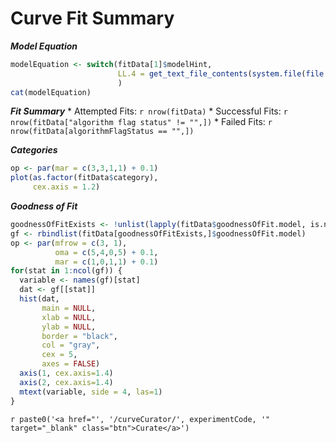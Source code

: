 Curve Fit Summary
========================================================

***Model Equation***

```r
modelEquation <- switch(fitData[1]$modelHint,
                        LL.4 = get_text_file_contents(system.file(file.path("rmd","equations"), "ll4.txt", package = "racas"))
                        )
cat(modelEquation)
```

***Fit Summary***
* Attempted Fits: `r nrow(fitData)`
* Successful Fits: `r nrow(fitData["algorithm flag status" != "",])`
* Failed Fits: `r nrow(fitData[algorithmFlagStatus == "",])`

***Categories***

```r
op <- par(mar = c(3,3,1,1) + 0.1)
plot(as.factor(fitData$category),
     cex.axis = 1.2)
```

***Goodness of Fit***

```r
goodnessOfFitExists <- !unlist(lapply(fitData$goodnessOfFit.model, is.null))
gf <- rbindlist(fitData[goodnessOfFitExists,]$goodnessOfFit.model)
op <- par(mfrow = c(3, 1),
          oma = c(5,4,0,5) + 0.1,
          mar = c(1,0,1,1) + 0.1)
for(stat in 1:ncol(gf)) {
  variable <- names(gf)[stat]
  dat <- gf[[stat]]
  hist(dat, 
       main = NULL,
       xlab = NULL,
       ylab = NULL,
       border = "black",
       col = "gray",
       cex = 5,
       axes = FALSE)
  axis(1, cex.axis=1.4)
  axis(2, cex.axis=1.4)
  mtext(variable, side = 4, las=1)
}
```

`r paste0('<a href="', '/curveCurator/', experimentCode, '" target="_blank" class="btn">Curate</a>')`
